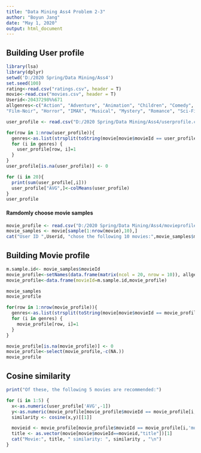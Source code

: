 ```yaml
---
title: "Data Mining Ass4 Problem 2-3"
author: "Boyun Jang"
date: "May 1, 2020"
output: html_document
---
```

## Building User profile
```r
library(lsa)
library(dplyr)
setwd('D:/2020 Spring/Data Mining/Ass4')
set.seed(100)
rating<-read.csv("ratings.csv", header = T)
movie<-read.csv("movies.csv", header = T)
Userid<-20437298%%671
allgenres<-c("Action", "Adventure", "Animation", "Children", "Comedy", "Crime", "Documentary", "Drama", "Fantasy",
"Film-Noir", "Horror", "IMAX", "Musical", "Mystery", "Romance", "Sci-Fi", "Thriller", "War", "Western")
```

```r
user_profile <- read.csv("D:/2020 Spring/Data Mining/Ass4/userprofile.csv",header =T,sep = ",")

for(row in 1:nrow(user_profile)){
  genres<-as.list(strsplit(toString(movie[movie$movieId == user_profile[row, ]$X,]$genres),"[|]")[[1]])
  for (i in genres) {
    user_profile[row, i]=1
  }
}
user_profile[is.na(user_profile)] <- 0

for (i in 20){
  print(sum(user_profile[,i]))
  user_profile["AVG",]<-colMeans(user_profile)
}
user_profile
```

#### Ramdomly choose movie samples
```r
movie_profile <- read.csv("D:/2020 Spring/Data Mining/Ass4/movieprofile.csv",header =T,sep = ",")
movie_samples <- movie[sample(1:nrow(movie),10),]
cat("User ID ",Userid, "chose the following 10 movies:",movie_samples$movieId)
```

## Building Movie profile

```r
m.sample.id<- movie_samples$movieId
movie_profile<-setNames(data.frame(matrix(ncol = 20, nrow = 10)), allgenres)
movie_profile<-data.frame(movieId=m.sample.id,movie_profile)

movie_samples
movie_profile

for(row in 1:nrow(movie_profile)){
  genres<-as.list(strsplit(toString(movie[movie$movieId == movie_profile[row, ]$movieId,]$genres),"[|]")[[1]])
  for (i in genres) {
    movie_profile[row, i]=1
  }
} 

movie_profile[is.na(movie_profile)] <- 0
movie_profile<-select(movie_profile,-c(NA.))
movie_profile
```

## Cosine similarity
```r
print("Of these, the following 5 movies are recommended:")

for (i in 1:5) {
  x<-as.numeric(user_profile['AVG',-1])
  y<-as.numeric(movie_profile[movie_profile$movieId == movie_profile[i,'movieId'],])
  similarity <- cosine(x,y)[[1]]

  movieid <- movie_profile[movie_profile$movieId == movie_profile[i,'movieId'],1]
  title <- as.vector(movie[movie$movieId==movieid,"title"])[1]
  cat("Movie:", title, " similarity: ", similarity , "\n")
}

```